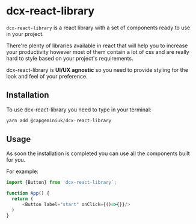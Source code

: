 
<Meta title="DCXLibrary/introduction" component={FormInput} />

# dcx-react-library

`dcx-react-library` is a react library with a set of components ready to use in your project.

There're plenty of libraries available in react that will help you to increase your productivity however most of them contain a lot of css and are really hard to style based on your project's requirements.

dcx-react-library is **UI/UX agnostic** so you need to provide styling for the look and feel of your preference.

## Installation

To use dcx-react-library you need to type in your terminal:

```js
yarn add @capgeminiuk/dcx-react-library
```

## Usage

As soon the installation is completed you can use all the components built for you.

For example:

```js
import {Button} from 'dcx-react-library`;

function App() {
  return (
      <Button label="start" onClick={()=>{}}/>
  )
}
```
